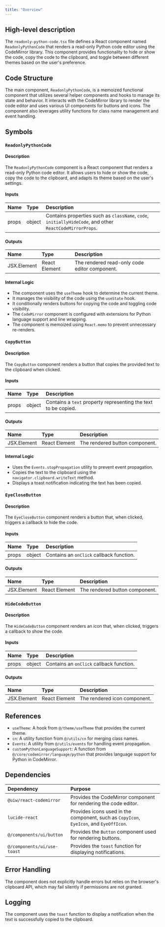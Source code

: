 ```yaml
---
title: "Overview"
---
```


## High-level description

The `readonly-python-code.tsx` file defines a React component named `ReadonlyPythonCode` that renders a read-only Python code editor using the CodeMirror library. This component provides functionality to hide or show the code, copy the code to the clipboard, and toggle between different themes based on the user's preference.

## Code Structure

The main component, `ReadonlyPythonCode`, is a memoized functional component that utilizes several helper components and hooks to manage its state and behavior. It interacts with the CodeMirror library to render the code editor and uses various UI components for buttons and icons. The component also leverages utility functions for class name management and event handling.

## Symbols

### `ReadonlyPythonCode`
#### Description
The `ReadonlyPythonCode` component is a React component that renders a read-only Python code editor. It allows users to hide or show the code, copy the code to the clipboard, and adapts its theme based on the user's settings.

#### Inputs
| Name | Type | Description |
|:-----|:-----|:------------|
| props | object | Contains properties such as `className`, `code`, `initiallyHideCode`, and other `ReactCodeMirrorProps`. |

#### Outputs
| Name | Type | Description |
|:-----|:-----|:------------|
| JSX.Element | React Element | The rendered read-only code editor component. |

#### Internal Logic
- The component uses the `useTheme` hook to determine the current theme.
- It manages the visibility of the code using the `useState` hook.
- It conditionally renders buttons for copying the code and toggling code visibility.
- The `CodeMirror` component is configured with extensions for Python language support and line wrapping.
- The component is memoized using `React.memo` to prevent unnecessary re-renders.

### `CopyButton`
#### Description
The `CopyButton` component renders a button that copies the provided text to the clipboard when clicked.

#### Inputs
| Name | Type | Description |
|:-----|:-----|:------------|
| props | object | Contains a `text` property representing the text to be copied. |

#### Outputs
| Name | Type | Description |
|:-----|:-----|:------------|
| JSX.Element | React Element | The rendered button component. |

#### Internal Logic
- Uses the `Events.stopPropagation` utility to prevent event propagation.
- Copies the text to the clipboard using the `navigator.clipboard.writeText` method.
- Displays a toast notification indicating the text has been copied.

### `EyeCloseButton`
#### Description
The `EyeCloseButton` component renders a button that, when clicked, triggers a callback to hide the code.

#### Inputs
| Name | Type | Description |
|:-----|:-----|:------------|
| props | object | Contains an `onClick` callback function. |

#### Outputs
| Name | Type | Description |
|:-----|:-----|:------------|
| JSX.Element | React Element | The rendered button component. |

### `HideCodeButton`
#### Description
The `HideCodeButton` component renders an icon that, when clicked, triggers a callback to show the code.

#### Inputs
| Name | Type | Description |
|:-----|:-----|:------------|
| props | object | Contains an `onClick` callback function. |

#### Outputs
| Name | Type | Description |
|:-----|:-----|:------------|
| JSX.Element | React Element | The rendered icon component. |

## References

- `useTheme`: A hook from `@/theme/useTheme` that provides the current theme.
- `cn`: A utility function from `@/utils/cn` for merging class names.
- `Events`: A utility from `@/utils/events` for handling event propagation.
- `customPythonLanguageSupport`: A function from `@/core/codemirror/language/python` that provides language support for Python in CodeMirror.

## Dependencies

| Dependency | Purpose |
|:-----------|:--------|
| `@uiw/react-codemirror` | Provides the CodeMirror component for rendering the code editor. |
| `lucide-react` | Provides icons used in the component, such as `CopyIcon`, `EyeIcon`, and `EyeOffIcon`. |
| `@/components/ui/button` | Provides the `Button` component used for rendering buttons. |
| `@/components/ui/use-toast` | Provides the `toast` function for displaying notifications. |

## Error Handling

The component does not explicitly handle errors but relies on the browser's clipboard API, which may fail silently if permissions are not granted.

## Logging

The component uses the `toast` function to display a notification when the text is successfully copied to the clipboard.